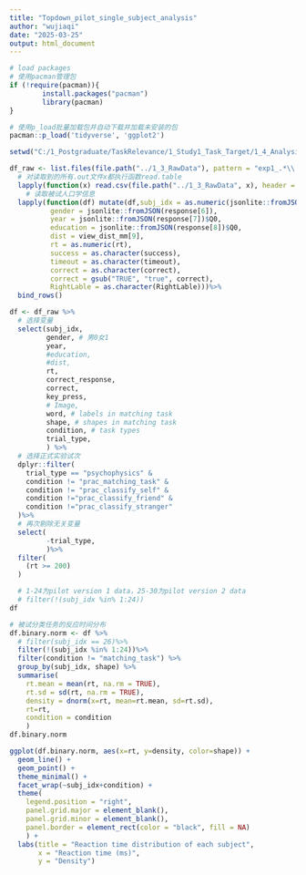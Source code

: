 ```yaml
---
title: "Topdown_pilot_single_subject_analysis"
author: "wujiaqi"
date: "2025-03-25"
output: html_document
---
```

```r
# load packages
# 使用pacman管理包
if (!require(pacman)){
        install.packages("pacman")
        library(pacman)
}

# 使用p_load批量加载包并自动下载并加载未安装的包
pacman::p_load('tidyverse', 'ggplot2')
```

```r
setwd("C:/1_Postgraduate/TaskRelevance/1_Study1_Task_Target/1_4_Analysis")

df_raw <- list.files(file.path("../1_3_RawData"), pattern = "exp1_.*\\.csv$") %>%
  # 对读取到的所有.out文件x都执行函数read.table
  lapply(function(x) read.csv(file.path("../1_3_RawData", x), header = TRUE)) %>%
    # 读取被试人口学信息
  lapply(function(df) mutate(df,subj_idx = as.numeric(jsonlite::fromJSON(response[5])$Q0), 
          gender = jsonlite::fromJSON(response[6]),
          year = jsonlite::fromJSON(response[7])$Q0,
          education = jsonlite::fromJSON(response[8])$Q0,
          dist = view_dist_mm[9],
          rt = as.numeric(rt),
          success = as.character(success),
          timeout = as.character(timeout),
          correct = as.character(correct),
          correct = gsub("TRUE", "true", correct),
          RightLable = as.character(RightLable)))%>%
  bind_rows()
```

```r
df <- df_raw %>% 
  # 选择变量
  select(subj_idx, 
         gender, # 男0女1
         year, 
         #education, 
         #dist, 
         rt, 
         correct_response, 
         correct, 
         key_press, 
         # Image, 
         word, # labels in matching task
         shape, # shapes in matching task
         condition, # task types
         trial_type,
         ) %>%
  # 选择正式实验试次
  dplyr::filter(
    trial_type == "psychophysics" &
    condition != "prac_matching_task" &
    condition != "prac_classify_self" &
    condition !="prac_classify_friend" &
    condition !="prac_classify_stranger"
  )%>%
  # 再次剔除无关变量
  select(
         -trial_type,
         )%>%
  filter(
    (rt >= 200)
  )

  # 1-24为pilot version 1 data，25-30为pilot version 2 data
  # filter(!(subj_idx %in% 1:24))
df

```
```r
# 被试分类任务的反应时间分布
df.binary.norm <- df %>% 
  # filter(subj_idx == 26)%>%
  filter(!(subj_idx %in% 1:24))%>%
  filter(condition != "matching_task") %>%
  group_by(subj_idx, shape) %>%
  summarise(
    rt.mean = mean(rt, na.rm = TRUE),
    rt.sd = sd(rt, na.rm = TRUE),
    density = dnorm(x=rt, mean=rt.mean, sd=rt.sd),
    rt=rt,
    condition = condition
    ) 
df.binary.norm

ggplot(df.binary.norm, aes(x=rt, y=density, color=shape)) +
  geom_line() +
  geom_point() +
  theme_minimal() +
  facet_wrap(~subj_idx+condition) +
  theme(
    legend.position = "right",
    panel.grid.major = element_blank(),
    panel.grid.minor = element_blank(),
    panel.border = element_rect(color = "black", fill = NA)
    ) +
  labs(title = "Reaction time distribution of each subject",
       x = "Reaction time (ms)",
       y = "Density")
  
```

